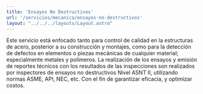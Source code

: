 ```yaml
---
title: 'Ensayos No Destructivos'
url: '/servicios/mecanica/ensayos-no-destructivos'
layout: "../../../layouts/Layout.astro"
---
```


<Cover title={frontmatter.title}/>
<Section img={imagen} title='Ensayos No Destructivos VT, PT, MT, y UT'>
<p slot="left">
Este servicio está enfocado tanto para control de calidad en la estructuras de acero, posterior a su construcción y montajes, como para la detección de defectos en elementos o piezas mecánicas de cualquier material; especialmente metales y polímeros. La realización de los ensayos y emisión de reportes técnicos con los resultados de las inspecciones son realizados por inspectores de ensayos no destructivos Nivel ASNT II, utilizando normas ASME, API, NEC, etc. Con el fin de garantizar eficacia, y optimizar costos.  
</p>
</Section>
